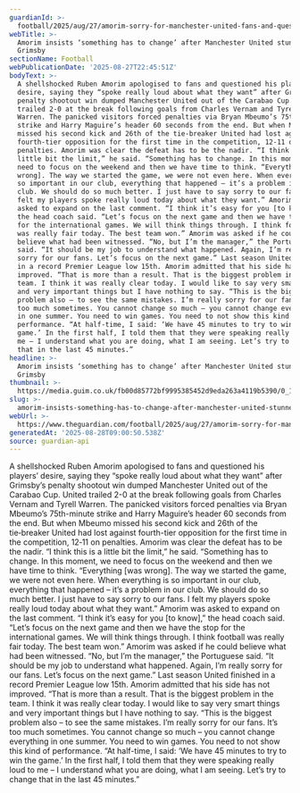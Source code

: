 ```yaml
---
guardianId: >-
  football/2025/aug/27/amorim-sorry-for-manchester-united-fans-and-questions-players-desire
webTitle: >-
  Amorim insists ‘something has to change’ after Manchester United stunned by
  Grimsby
sectionName: Football
webPublicationDate: '2025-08-27T22:45:51Z'
bodyText: >-
  A shellshocked Ruben Amorim apologised to fans and questioned his players’
  desire, saying they “spoke really loud about what they want” after Grimsby’s
  penalty shootout win dumped Manchester United out of the Carabao Cup. United
  trailed 2-0 at the break following goals from Charles Vernam and Tyrell
  Warren. The panicked visitors forced penalties via Bryan Mbeumo’s 75th-minute
  strike and Harry Maguire’s header 60 seconds from the end. But when Mbeumo
  missed his second kick and 26th of the tie‑breaker United had lost against
  fourth-tier opposition for the first time in the competition, 12‑11 on
  penalties. Amorim was clear the defeat has to be the nadir. “I think this is a
  little bit the limit,” he said. “Something has to change. In this moment, we
  need to focus on the weekend and then we have time to think. “Everything [was
  wrong]. The way we started the game, we were not even here. When everything is
  so important in our club, everything that happened – it’s a problem in our
  club. We should do so much better. I just have to say sorry to our fans. I
  felt my players spoke really loud today about what they want.” Amorim was
  asked to expand on the last comment. “I think it’s easy for you [to know],”
  the head coach said. “Let’s focus on the next game and then we have the stop
  for the international games. We will think things through. I think football
  was really fair today. The best team won.” Amorim was asked if he could
  believe what had been witnessed. “No, but I’m the manager,” the Portuguese
  said. “It should be my job to understand what happened. Again, I’m really
  sorry for our fans. Let’s focus on the next game.” Last season United finished
  in a record Premier League low 15th. Amorim admitted that his side has not
  improved. “That is more than a result. That is the biggest problem in the
  team. I think it was really clear today. I would like to say very smart things
  and very important things but I have nothing to say. “This is the biggest
  problem also – to see the same mistakes. I’m really sorry for our fans. It’s
  too much sometimes. You cannot change so much – you cannot change everything
  in one summer. You need to win games. You need to not show this kind of
  performance. “At half-time, I said: ‘We have 45 minutes to try to win the
  game.’ In the first half, I told them that they were speaking really loud to
  me – I understand what you are doing, what I am seeing. Let’s try to change
  that in the last 45 minutes.”
headline: >-
  Amorim insists ‘something has to change’ after Manchester United stunned by
  Grimsby
thumbnail: >-
  https://media.guim.co.uk/fb00d85772bf9995385452d9eda263a4119b5390/0_127_1437_1150/500.jpg
slug: >-
  amorim-insists-something-has-to-change-after-manchester-united-stunned-by-grimsby
webUrl: >-
  https://www.theguardian.com/football/2025/aug/27/amorim-sorry-for-manchester-united-fans-and-questions-players-desire
generatedAt: '2025-08-28T09:00:50.538Z'
source: guardian-api
---
```

A shellshocked Ruben Amorim apologised to fans and questioned his players’ desire, saying they “spoke really loud about what they want” after Grimsby’s penalty shootout win dumped Manchester United out of the Carabao Cup. United trailed 2-0 at the break following goals from Charles Vernam and Tyrell Warren. The panicked visitors forced penalties via Bryan Mbeumo’s 75th-minute strike and Harry Maguire’s header 60 seconds from the end. But when Mbeumo missed his second kick and 26th of the tie‑breaker United had lost against fourth-tier opposition for the first time in the competition, 12‑11 on penalties. Amorim was clear the defeat has to be the nadir. “I think this is a little bit the limit,” he said. “Something has to change. In this moment, we need to focus on the weekend and then we have time to think. “Everything [was wrong]. The way we started the game, we were not even here. When everything is so important in our club, everything that happened – it’s a problem in our club. We should do so much better. I just have to say sorry to our fans. I felt my players spoke really loud today about what they want.” Amorim was asked to expand on the last comment. “I think it’s easy for you [to know],” the head coach said. “Let’s focus on the next game and then we have the stop for the international games. We will think things through. I think football was really fair today. The best team won.” Amorim was asked if he could believe what had been witnessed. “No, but I’m the manager,” the Portuguese said. “It should be my job to understand what happened. Again, I’m really sorry for our fans. Let’s focus on the next game.” Last season United finished in a record Premier League low 15th. Amorim admitted that his side has not improved. “That is more than a result. That is the biggest problem in the team. I think it was really clear today. I would like to say very smart things and very important things but I have nothing to say. “This is the biggest problem also – to see the same mistakes. I’m really sorry for our fans. It’s too much sometimes. You cannot change so much – you cannot change everything in one summer. You need to win games. You need to not show this kind of performance. “At half-time, I said: ‘We have 45 minutes to try to win the game.’ In the first half, I told them that they were speaking really loud to me – I understand what you are doing, what I am seeing. Let’s try to change that in the last 45 minutes.”

